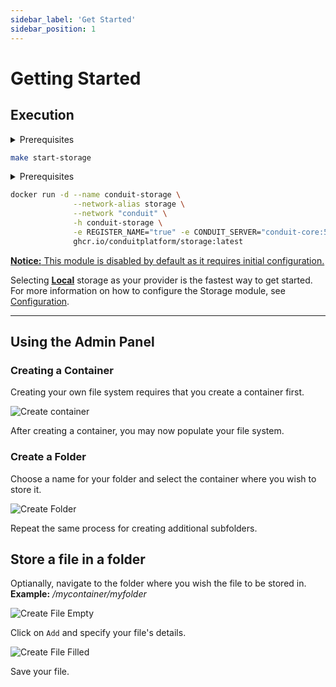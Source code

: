 ```yaml
---
sidebar_label: 'Get Started'
sidebar_position: 1
---
```



# Getting Started

## Execution

<Tabs>
<TabItem value="makefile" label="Makefile">
<details><summary>Prerequisites</summary>

``` bash
curl -L https://raw.githubusercontent.com/ConduitPlatform/Conduit/latest/docker/Makefile > Makefile
make create-network
make start-core
make start-database
```
</details>

``` bash
make start-storage
```
</TabItem>

<TabItem value="docker" label="Docker">
<details><summary>Prerequisites</summary>

``` bash
# Set up the Container Network
docker network create conduit

# Start Redis
docker run -d --name conduit-redis \
              --network-alias redis \
              --network "conduit" \
              -h conduit-redis \
              -p 6379:6379 \
              docker.io/library/redis:latest

# Start Conduit
docker run -d --name conduit-core \
              --network-alias conduit \
              --network "conduit" \
              -h conduit-core \
              -p 55152:55152 -p 3000:3000 -p 3001:3001 \
              -e REDIS_HOST="conduit-redis" -e REDIS_PORT="6379" \
              ghcr.io/conduitplatform/conduit:latest

# Start MongoDB
docker run -d --name conduit-mongo \
              --network-alias mongo \
              --network "conduit" \
              -h conduit-mongo \
              -p 27017:27017 \
              docker.io/library/mongo:latest

# Start Database
docker run -d --name conduit-database \
              --network-alias database \
              --network "conduit" \
              -h conduit-database \
              -e REGISTER_NAME="true" -e CONDUIT_SERVER="conduit-core:55152" \
              -e DB_TYPE="mongodb" \
              -e DB_CONN_URI="mongodb://conduit-mongo:27017" \
              ghcr.io/conduitplatform/database:latest
```
</details>

``` bash
docker run -d --name conduit-storage \
              --network-alias storage \
              --network "conduit" \
              -h conduit-storage \
              -e REGISTER_NAME="true" -e CONDUIT_SERVER="conduit-core:55152" \
              ghcr.io/conduitplatform/storage:latest
```
</TabItem>
</Tabs>

<ins><strong>Notice:</strong> This module is disabled by default as it requires initial configuration.</ins>

Selecting **[Local](config.mdx/#local-storage)** storage as your provider is the fastest way to get started.<br />
For more information on how to configure the Storage module, see [Configuration](config.mdx).

-------------------------------------------------

## Using the Admin Panel

### Creating a Container

Creating your own file system requires that you create a container first.<br />

![Create container](/img/modules/storage/admin/create_container.png)

After creating a container, you may now populate your file system.

### Create a Folder

Choose a name for your folder and select the container where you wish to store it.<br />

![Create Folder](/img/modules/storage/admin/create_folder.png)

Repeat the same process for creating additional subfolders.

## Store a file in a folder

Optianally, navigate to the folder where you wish the file to be stored in.<br />
**Example:** _/mycontainer/myfolder_

![Create File Empty](/img/modules/storage/admin/create_file_empty.png)

Click on `Add` and specify your file's details.<br />

![Create File Filled](/img/modules/storage/admin/create_file_filled.png)

Save your file.
